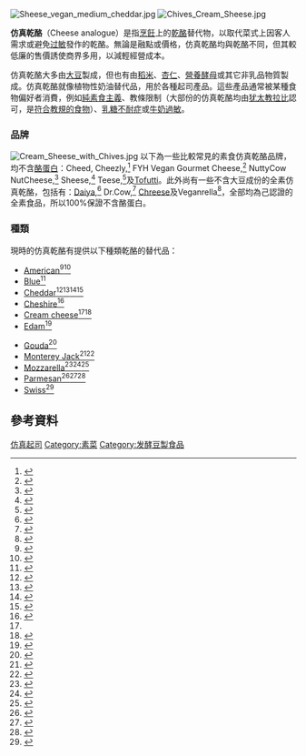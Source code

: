 {{noteTA
|G1=Food
}}
[[File:Sheese_vegan_medium_cheddar.jpg|thumb]]
[[File:Chives_Cream_Sheese.jpg|thumb]]

'''仿真乾酪'''（Cheese analogue）是指[[烹飪|烹飪]]上的[[乾酪|乾酪]]替代物，以取代菜式上因客人需求或避免[[过敏|过敏]]發作的乾酪。無論是融點或價格，仿真乾酪均與乾酪不同，但其較低廉的售價誘使商界多用，以減輕經營成本。

仿真乾酪大多由[[大豆|大豆]]製成，但也有由[[稻米|稻米]]、[[杏仁|杏仁]]、[[營養酵母|營養酵母]]或其它非乳品物質製成。仿真乾酪就像植物性奶油替代品，用於各種起司產品。這些產品通常被某種食物偏好者消費，例如[[純素食主義|純素食主義]]、教條限制（大部份的仿真乾酪均由[[犹太教|犹太教]][[拉比|拉比]]認可，是[[符合教規的食物_(猶太教)|符合教規的食物]]）、[[乳糖不耐症|乳糖不耐症]]或[[牛奶過敏|牛奶過敏]]。

===品牌===
[[File:Cream_Sheese_with_Chives.jpg|thumb]]
以下為一些比較常見的素食仿真乾酪品牌，均不含[[酪蛋白|酪蛋白]]：Cheed, Cheezly,<ref>{{Cite web |url=http://www.redwoodfoods.es/cheezly.php |title=About: Cheezly is vegan certified |accessdate=2013-01-29 |archive-date=2012-06-20 |archive-url=https://web.archive.org/web/20120620123921/http://redwoodfoods.es/cheezly.php |dead-url=yes }}</ref> FYH Vegan Gourmet Cheese,<ref>{{cite web |url=http://www.followyourheart.com/cheese.php |title=About: FYH Cheese is casein free and vegan |trans_title=FYH乾酪是不含酪蛋白及全素產品 |language=en |deadurl=yes |archiveurl=https://web.archive.org/web/20080516201641/http://www.followyourheart.com/cheese.php |archivedate=2008-05-16 |accessdate=2013-01-29 }}</ref> NuttyCow NutCheese,<ref>{{Cite web |url=http://nuttycow.com/ |title=About: Crazy Good NutCheese |access-date=2019-11-24 |archive-url=https://web.archive.org/web/20190313162516/http://nuttycow.com/ |archive-date=2019-03-13 |dead-url=yes }}</ref> Sheese,<ref>{{Cite web |url=http://www.buteisland.com/index.htm |title=About: Sheese is vegan certified |accessdate=2013-01-29 |archive-date=2013-01-15 |archive-url=https://web.archive.org/web/20130115080433/http://www.buteisland.com/index.htm |dead-url=yes }}</ref> Teese,<ref>{{Cite web |url=http://www.teesecheese.com/ |title=Teese Vegan Cheese from Chicago Soydairy |accessdate=2013-01-29 |archive-date=2010-03-29 |archive-url=https://web.archive.org/web/20100329163129/http://www.teesecheese.com/ |dead-url=no }}</ref>及[[Tofutti|Tofutti]]。此外尚有一些不含大豆成份的全素仿真乾酪，包括有：[[Daiya|Daiya]],<ref>{{Cite web |url=http://www.daiyafoods.com/products/index.asp |title=Daiya does not contain many of the common allergens including; Soy, Dairy (Casein or Lactose) Gluten, Egg, Wheat, Barley, Whey, and Nuts. |accessdate=2013-01-29 |archive-date=2012-01-21 |archive-url=https://web.archive.org/web/20120121235126/http://daiyafoods.com/products/index.asp |dead-url=yes }}</ref> Dr.Cow,<ref name="Dr Cow cashew nut cream cheese">{{Cite web |url=http://www.dr-cow.com/products/cashew-nut-cream-cheese.html |title=Dr Cow cashew nut cream cheese |accessdate=2013-01-29 |archive-date=2009-02-05 |archive-url=https://web.archive.org/web/20090205134511/http://dr-cow.com/products/cashew-nut-cream-cheese.html |dead-url=yes }}</ref> [[Chreese|Chreese]]及Veganrella<ref>{{Cite web |url=http://urbanvegan.blogspot.com/2007/07/great-vegan-cheese-meltdown.html |title=Comparison of 4 vegan cheese brands |accessdate=2013-01-29 |archive-date=2008-03-16 |archive-url=https://web.archive.org/web/20080316125808/http://urbanvegan.blogspot.com/2007/07/great-vegan-cheese-meltdown.html |dead-url=no }}</ref>，全部均為己認證的全素食品，所以100%保證不含酪蛋白。

=== 種類 ===
現時的仿真乾酪有提供以下種類乾酪的替代品：
	 
{{MultiCol|47%}}	
* [[American_Cheese|American]]<ref>{{Cite web |url=http://www.tofutti.com/cheese-amer.shtml |title=Tofutti American soy cheese slices |accessdate=2013-01-29 |archive-date=2009-01-21 |archive-url=https://web.archive.org/web/20090121032733/http://www.tofutti.com/cheese-amer.shtml |dead-url=yes }}</ref><ref>{{Cite web |url=http://www.galaxyfoods.com/ourbrands/usa/galaxy.asp |title=Galaxy Nutritional Foods American flavor from rice |accessdate=2013-01-29 |archive-date=2009-01-29 |archive-url=https://web.archive.org/web/20090129220302/http://www.galaxyfoods.com/ourbrands/usa/galaxy.asp |dead-url=yes }}</ref>
*[[Blue_cheese|Blue]]<ref>{{Cite web |url=http://www.buteisland.com/a_blue_sheese.htm# |title=Blue Sheese |access-date=2013-01-29 |archive-url=https://web.archive.org/web/20130122085828/http://www.buteisland.com/a_blue_sheese.htm |archive-date=2013-01-22 |dead-url=yes }}</ref> 	
*[[Cheddar_cheese|Cheddar]]<ref>{{Cite web |url=http://www.buteisland.com/a_med_sheese.htm# |title=Medium Cheddar |access-date=2013-01-29 |archive-url=https://web.archive.org/web/20130122085840/http://www.buteisland.com/a_med_sheese.htm |archive-date=2013-01-22 |dead-url=yes }}</ref><ref>{{Cite web |url=http://www.followyourheart.com/vegangourmet.html |title=Vegan gourmet cheddar |accessdate=2013-01-29 |archive-date=2009-02-04 |archive-url=https://web.archive.org/web/20090204115148/http://followyourheart.com/vegangourmet.html |dead-url=yes }}</ref><ref>{{Cite web |url=http://www.galaxyfoods.com/ourbrands/usa/galaxy.asp |title=Galaxy Nutritional Foods Cheddar flavor from rice |accessdate=2013-01-29 |archive-date=2009-01-29 |archive-url=https://web.archive.org/web/20090129220302/http://www.galaxyfoods.com/ourbrands/usa/galaxy.asp |dead-url=yes }}</ref><ref>{{Cite web |url=http://www.redwoodfoods.co.uk/products/cheezly/index.html |title=Cheezly from The Redwood Company |accessdate=2013-01-29 |archive-date=2007-10-12 |archive-url=https://web.archive.org/web/20071012042914/http://www.redwoodfoods.co.uk/products/cheezly/index.html |dead-url=yes }}</ref>
*[[Cheshire_cheese|Cheshire]]<ref>{{Cite web |url=http://www.buteisland.com/a_cheshire_sheese.htm# |title=Cheshire Sheese |access-date=2013-01-29 |archive-url=https://web.archive.org/web/20130115080608/http://www.buteisland.com/a_cheshire_sheese.htm |archive-date=2013-01-15 |dead-url=yes }}</ref>
*[[Cream_cheese|Cream cheese]]<ref name="Dr Cow cashew nut cream cheese"/><ref>{{Cite web |url=http://www.tofutti.com/btcc.shtml |title=Tofutti Better Than Cream Cheese |accessdate=2013-01-29 |archive-date=2009-01-19 |archive-url=https://web.archive.org/web/20090119225255/http://tofutti.com/btcc.shtml |dead-url=yes }}</ref>	
* [[Edam_(cheese)|Edam]]<ref>{{Cite web |url=http://www.buteisland.com/a_edam.htm# |title=Edam Sheese |access-date=2013-01-29 |archive-url=https://web.archive.org/web/20130122085858/http://www.buteisland.com/a_edam.htm |archive-date=2013-01-22 |dead-url=yes }}</ref>
{{ColBreak}}
*[[Gouda_(cheese)|Gouda]]<ref>{{Cite web |url=http://www.buteisland.com/a_gouda.htm# |title=Gouda Sheese |access-date=2013-01-29 |archive-url=https://web.archive.org/web/20130122085832/http://www.buteisland.com/a_gouda.htm |archive-date=2013-01-22 |dead-url=yes }}</ref> 	
*[[Monterey_Jack|Monterey Jack]]<ref>{{Cite web |url=http://www.followyourheart.com/cheese_products.php |title=Vegan Monterey Jack |accessdate=2013-01-29 |archive-date=2008-03-16 |archive-url=https://web.archive.org/web/20080316224825/http://www.followyourheart.com/cheese_products.php |dead-url=yes }}</ref><ref>{{Cite web |url=http://www.galaxyfoods.com/ourbrands/usa/galaxy.asp |title=Galaxy Nutritional Foods Pepper Jack flavor from rice |accessdate=2013-01-29 |archive-date=2009-01-29 |archive-url=https://web.archive.org/web/20090129220302/http://www.galaxyfoods.com/ourbrands/usa/galaxy.asp |dead-url=yes }}</ref>
*[[Mozzarella|Mozzarella]]<ref>{{Cite web |url=http://www.buteisland.com/a_mozzarella.htm |title=Mozzarella Sheese |accessdate=2013-01-29 |archive-date=2008-03-11 |archive-url=https://web.archive.org/web/20080311085222/http://www.buteisland.com/a_mozzarella.htm |dead-url=yes }}</ref><ref>{{Cite web |url=http://www.tofutti.com/cheese.shtml |title=Mozzarella soy cheese slices |accessdate=2013-01-29 |archive-date=2009-03-12 |archive-url=https://web.archive.org/web/20090312081722/http://www.tofutti.com/cheese.shtml |dead-url=yes }}</ref><ref>{{Cite web |url=http://www.followyourheart.com/vegangourmet.html |title=Vegan mozzarella |accessdate=2013-01-29 |archive-date=2009-02-04 |archive-url=https://web.archive.org/web/20090204115148/http://followyourheart.com/vegangourmet.html |dead-url=yes }}</ref>	
*[[Parmesan|Parmesan]]<ref>{{Cite web |url=http://www.thevegetarianexpress.com/c/shop/100002.html |title=Parma Zaan Sprinkles, almond based, by Vegetarian Express |accessdate=2013-01-29 |archive-date=2009-02-14 |archive-url=https://web.archive.org/web/20090214190833/http://thevegetarianexpress.com/c/shop/100002.html |dead-url=yes }}</ref><ref>{{Cite web |url=http://www.galaxyfoods.com/ourbrands/usa/rice.asp |title=Parmesan flavor rice product |accessdate=2013-01-29 |archive-date=2009-01-15 |archive-url=https://web.archive.org/web/20090115111416/http://www.galaxyfoods.com/ourbrands/usa/rice.asp |dead-url=yes }}</ref><ref>{{Cite web |url=http://store.nexternal.com/shared/StoreFront/default.asp?CS=vegane&StoreType=BtoC&Count1=840282618&Count2=757423043&ProductID=1081&Target=products.asp |title=Parma Raw Parmesan Cheese Alternative - Walnut based |accessdate=2013-01-29 |archive-date=2020-03-15 |archive-url=https://web.archive.org/web/20200315210822/https://store.veganessentials.com/storefront.aspx |dead-url=yes }}</ref>
*[[Swiss_Cheese|Swiss]]<ref>{{Cite web |url=http://www.galaxyfoods.com/ourbrands/usa/rice.asp |title=Rice-based Swiss cheese by Galaxy Nutritional Foods |accessdate=2013-01-29 |archive-date=2009-01-15 |archive-url=https://web.archive.org/web/20090115111416/http://www.galaxyfoods.com/ourbrands/usa/rice.asp |dead-url=yes }}</ref>
{{EndMultiCol}}

== 參考資料 ==
{{reflist|30em}}

{{乳品替代}}
[[Category:仿真起司|]]
[[Category:素菜|Category:素菜]]
[[Category:发酵豆製食品|Category:发酵豆製食品]]